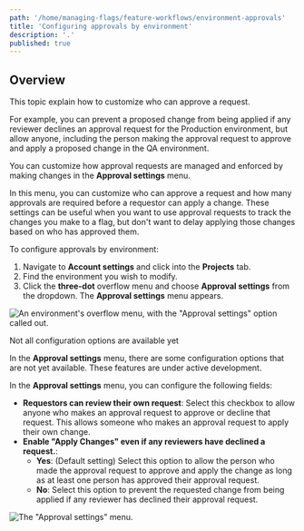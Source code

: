 ```yaml
---
path: '/home/managing-flags/feature-workflows/environment-approvals'
title: 'Configuring approvals by environment'
description: '.'
published: true
---
```


## Overview

This topic explain how to customize who can approve a request.

For example, you can prevent a proposed change from being applied if any reviewer declines an approval request for the Production environment, but allow anyone, including the person making the approval request to approve and apply a proposed change in the QA environment.

You can customize how approval requests are managed and enforced by making changes in the **Approval settings** menu. 

In this menu, you can customize who can approve a request and how many approvals are required before a requestor can apply a change. These settings can be useful when you want to use approval requests to track the changes you make to a flag, but don't want to delay applying those changes based on who has approved them.

To configure approvals by environment:

1. Navigate to **Account settings** and click into the **Projects** tab.
2. Find the environment you wish to modify.
3. Click the **three-dot** overflow menu and choose **Approval settings** from the dropdown. The **Approval settings** menu appears.

![An environment's overflow menu, with the "Approval settings" option called out.](../../images/approvals-environment-overflow-callout.png)

<Callout intent="alert">
<CalloutTitle>Not all configuration options are available yet</CalloutTitle>
<CalloutDescription>

In the **Approval settings** menu, there are some configuration options that are not yet available. These features are under active development.

</CalloutDescription>
</Callout>

In the **Approval settings** menu, you can configure the following fields:

* **Requestors can review their own request**: Select this checkbox to allow anyone who makes an approval request to approve or decline that request. This allows someone who makes an approval request to apply their own change.
* **Enable "Apply Changes" even if any reviewers have declined a request.**: 
  * **Yes**: (Default setting) Select this option to allow the person who made the approval request to approve and apply the change as long as at least one person has approved their approval request.
  * **No**: Select this option to prevent the requested change from being applied if any reviewer has declined their approval request. 

![The "Approval settings" menu.](../../images/approvals-approval-settings.png)